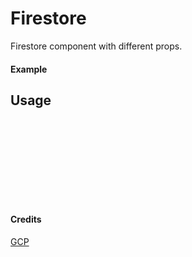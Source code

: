 
<Meta of={Firestore} title="GCP/Firestore" />

# Firestore

Firestore component with different props.

#### Example

<Canvas of={Firestore.Primary} />

## Usage

```ts
import { Firestore } from "yadl-ui";

const Example = () => {
  return (
      <Firestore />
  );
};

export default Example;
```

#### Credits
[GCP](https://cloud.google.com/icons)
